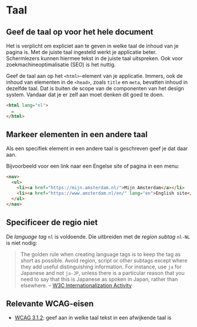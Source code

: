 
<Meta title="Docs/Designrichtlijnen/Taal" />

# Taal

## Geef de taal op voor het hele document

Het is verplicht om expliciet aan te geven in welke taal de inhoud van je pagina is.
Met de juiste taal ingesteld werkt je applicatie beter.
Schermlezers kunnen hiermee tekst in de juiste taal uitspreken.
Ook voor zoekmachineoptimalisatie (SEO) is het nuttig.

Geef de taal aan op het `<html>`-element van je applicatie.
Immers, ook de inhoud van elementen in de `<head>`, zoals `title` en `meta`, bevatten inhoud in dezelfde taal.
Dat is buiten de scope van de componenten van het design system.
Vandaar dat je er zelf aan moet denken dit goed te doen.

```html
<html lang="nl">
  …
</html>
```

## Markeer elementen in een andere taal

Als een specifiek element in een andere taal is geschreven geef je dat daar aan.

Bijvoorbeeld voor een link naar een Engelse site of pagina in een menu:

```html
<nav>
  <ul>
    <li><a href="https://mijn.amsterdam.nl/">Mijn Amsterdam</a></li>
    <li><a href="https://www.amsterdam.nl/en/" lang="en">English site</a></li>
  </ul>
</nav>
```

## Specificeer de regio niet

De _language tag_ `nl` is voldoende.
Die uitbreiden met de _region subtag_ `nl-NL` is niet nodig:

> The golden rule when creating language tags is to keep the tag as short as possible.
> Avoid region, script or other subtags except where they add useful distinguishing information.
> For instance, use `ja` for Japanese and not `ja-JP`, unless there is a particular reason that you need to say that this is Japanese as spoken in Japan, rather than elsewhere.
> – [W3C Internationalization Activity](https://www.w3.org/International/articles/language-tags/)

## Relevante WCAG-eisen

- [WCAG 3.1.2](https://www.w3.org/TR/WCAG22/#language-of-parts): geef aan in welke taal tekst in een afwijkende taal is
